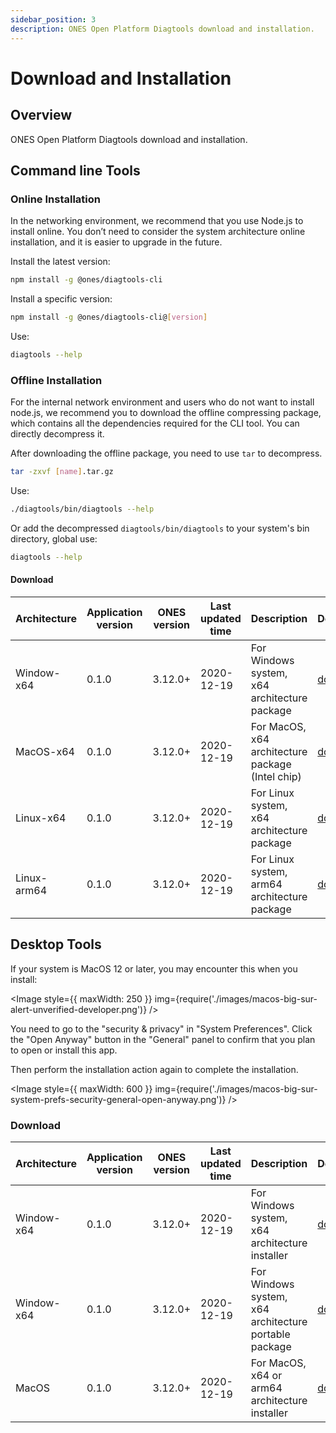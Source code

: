 ```yaml
---
sidebar_position: 3
description: ONES Open Platform Diagtools download and installation.
---
```



# Download and Installation

## Overview

ONES Open Platform Diagtools download and installation.

## Command line Tools

### Online Installation

In the networking environment, we recommend that you use Node.js to install online. You don’t need to consider the system architecture online installation, and it is easier to upgrade in the future.

Install the latest version:

```bash npm2yarn
npm install -g @ones/diagtools-cli
```

Install a specific version:

```bash npm2yarn
npm install -g @ones/diagtools-cli@[version]
```

Use:

```bash
diagtools --help
```

### Offline Installation

For the internal network environment and users who do not want to install node.js, we recommend you to download the offline compressing package, which contains all the dependencies required for the CLI tool. You can directly decompress it.

After downloading the offline package, you need to use `tar` to decompress.

```bash
tar -zxvf [name].tar.gz
```

Use:

```bash
./diagtools/bin/diagtools --help
```

Or add the decompressed `diagtools/bin/diagtools` to your system's bin directory, global use:

```bash
diagtools --help
```

#### Download

| Architecture | Application version | ONES version | Last updated time | Description                                      | Download                                                                                                                            |
| ------------ | ------------------- | ------------ | ----------------- | ------------------------------------------------ | ----------------------------------------------------------------------------------------------------------------------------------- |
| Window-x64   | 0.1.0               | 3.12.0+      | 2020-12-19        | For Windows system, x64 architecture package     | [download](https://ones-tools.oss-cn-hangzhou.aliyuncs.com/open-platform/diagtools/cli/diagtools-v0.1.0-70334cb-win32-x64.tar.gz)   |
| MacOS-x64    | 0.1.0               | 3.12.0+      | 2020-12-19        | For MacOS, x64 architecture package (Intel chip) | [download](https://ones-tools.oss-cn-hangzhou.aliyuncs.com/open-platform/diagtools/cli/diagtools-v0.1.0-70334cb-darwin-x64.tar.gz)  |
| Linux-x64    | 0.1.0               | 3.12.0+      | 2020-12-19        | For Linux system, x64 architecture package       | [download](https://ones-tools.oss-cn-hangzhou.aliyuncs.com/open-platform/diagtools/cli/diagtools-v0.1.0-70334cb-linux-x64.tar.gz)   |
| Linux-arm64  | 0.1.0               | 3.12.0+      | 2020-12-19        | For Linux system, arm64 architecture package     | [download](https://ones-tools.oss-cn-hangzhou.aliyuncs.com/open-platform/diagtools/cli/diagtools-v0.1.0-70334cb-linux-arm64.tar.gz) |

## Desktop Tools

If your system is MacOS 12 or later, you may encounter this when you install:

<Image
  style={{ maxWidth: 250 }}
  img={require('./images/macos-big-sur-alert-unverified-developer.png')}
/>

You need to go to the "security & privacy" in "System Preferences". Click the "Open Anyway" button in the "General" panel to confirm that you plan to open or install this app.

Then perform the installation action again to complete the installation.

<Image
  style={{ maxWidth: 600 }}
  img={require('./images/macos-big-sur-system-prefs-security-general-open-anyway.png')}
/>

### Download

| Architecture | Application version | ONES version | Last updated time | Description                                           | Download                                                                                                                  |
| ------------ | ------------------- | ------------ | ----------------- | ----------------------------------------------------- | ------------------------------------------------------------------------------------------------------------------------- |
| Window-x64   | 0.1.0               | 3.12.0+      | 2020-12-19        | For Windows system, x64 architecture installer        | [download](https://ones-tools.oss-cn-hangzhou.aliyuncs.com/open-platform/diagtools/desktop/Diagtools-0.1.0-x64.exe)       |
| Window-x64   | 0.1.0               | 3.12.0+      | 2020-12-19        | For Windows system, x64 architecture portable package | [download](https://ones-tools.oss-cn-hangzhou.aliyuncs.com/open-platform/diagtools/desktop/Diagtools-win32-x64-0.1.0.zip) |
| MacOS        | 0.1.0               | 3.12.0+      | 2020-12-19        | For MacOS, x64 or arm64 architecture installer        | [download](https://ones-tools.oss-cn-hangzhou.aliyuncs.com/open-platform/diagtools/desktop/Diagtools-0.1.0-x64.dmg)       |
